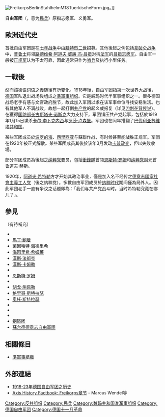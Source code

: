 {{unreferenced|time=2018-07-11T20:49:51+00:00}}
[[File:FreikorpsBerlinStahlhelmM18TuerkischeForm.jpg|thumb]]。]]

'''自由军团'''（{{lang-de|Freikorps}}，意为[[民兵|民兵]]）原指志愿军、义勇军。

== 歐洲近代史 ==
首批自由军团是在[[七年战争|七年战争]]中由[[腓特烈二世|腓特烈二世]]招募。其他後起之例包括[[拿破仑战争|拿破仑战争]]中，[[普鲁士|普鲁士]]将领[[路德维希·阿道夫·威廉·冯·吕措|路德维希·阿道夫·威廉·冯·吕措]]对抗[[法军|法军]]的[[吕措志愿军|吕措志愿军]]。自由军一般被[[正规军|正规军]]认为不太可靠，因此通常只作为[[哨兵|哨兵]]及执行小型任务。

== 一戰後 ==
然而該德语词语之義随後有所变化。1918年後，自由军团指[[第一次世界大战|第一次世界大战]]後，[[德国|德国]]军队退出战场後组成之[[準軍事组织|準軍事组织]]。它是威玛时代半军事组织之一。很多德国战场老手有感与文官政府脱节，故此加入军团以求在该军事单位寻找安稳生活。也有其他军人不满战败，故想一起打倒[[德国共产党|共产党]]的起义或报复（详见[[刀刺在背传说|刀刺在背传说]]）。在獲得[[德國國防部|国防部长]][[古斯塔夫·诺斯克|古斯塔夫·诺斯克]]大力支持下，军团镇压共产党起事，包括於1919年1月15日谋杀[[卡尔·李卜克内西|卡尔·李卜克内西]]与[[罗莎·卢森堡|罗莎·卢森堡]]。军团也在同年推翻了[[巴伐利亚苏维埃共和国|巴伐利亚苏维埃共和国]]。

某些军团成员於[[波罗的海|波罗的海]]、[[西里西亚|西里西亚]]与蘇聯作战，有时候甚至能战胜正规军。军团在1920年被正式解散。某些军团成员其後於该年3月发动[[卡普政变|卡普政变]]，但以失败收場。

部分军团成员為後起之[[纳粹党|纳粹党]]要员，包括[[衝鋒隊|衝鋒隊]]首领[[恩斯特·罗姆|恩斯特·罗姆]]和[[纳粹党|纳粹党]]副元首[[鲁道夫·赫斯|鲁道夫·赫斯]]。

1920年，[[阿道夫·希特勒|阿道夫·希特勒]]方才开始其政治事业，僅是加入名不经传之[[德意志國家社會主義工人党|德意志國家社會主義工人党]]（後之纳粹党）。多數自由军团成员於[[纳粹德国|纳粹时代]]期间僅為局外人。因此军团老手一直有争议之话题即為：「我们与共产党战斗时，当时希特勒究竟在哪儿？」。

==參見==
（有待補充）
* {{link-de|鲁道夫·贝托尔特|Rudolf Berthold}}
* [[馬丁·鮑曼|馬丁·鮑曼]] 
* [[萊因哈特·海德里希|萊因哈特·海德里希]]
* [[海因里希·希姆莱|海因里希·希姆莱]]
* [[漢斯·法郎克|漢斯·法郎克]]
* [[漢斯·卡姆勒|漢斯·卡姆勒]]
* {{link-de|埃里希·科赫|Erich Koch}}
* [[恩斯特·罗姆|恩斯特·罗姆]]
* {{link-de|恩斯特·冯·萨罗蒙|Ernst von Salomon}}
* [[胡戈·施佩勒|胡戈·施佩勒]]
* [[格里哥·斯特拉瑟|格里哥·斯特拉瑟]]
* [[奥托·斯特拉瑟|奥托·斯特拉瑟]]
* {{link-de|赫尔曼·艾尔哈特|Hermann Ehrhardt}}
* {{link-de|艾伯哈特·考特|Eberhard Kautter}}
* {{link-en|英国自由军团|British Free Corps}}
* [[钢盔团|钢盔团]]
* [[蘇台德德意志自由軍團|蘇台德德意志自由軍團]]

==相關條目==
* [[準軍事組織|準軍事組織]]
==外部連結==
* [https://web.archive.org/web/20151224114127/http://www.reitergenosten.de/ 1918-23年德国自由军团之历史]
* [http://www.axishistory.com/index.php?id=5773 Axis History Factbook; Freikorps章节] {{Wayback|url=http://www.axishistory.com/index.php?id=5773 |date=20060506044542 }} - Marcus Wendel等

{{Authority control}}
[[Category:反共组织|Category:反共组织]]
[[Category:民兵|Category:民兵]]
[[Category:魏玛共和国准军事组织|Category:魏玛共和国准军事组织]]
[[Category:德国自由军团|Category:德国自由军团]]
[[Category:德国十一月革命|Category:德国十一月革命]]